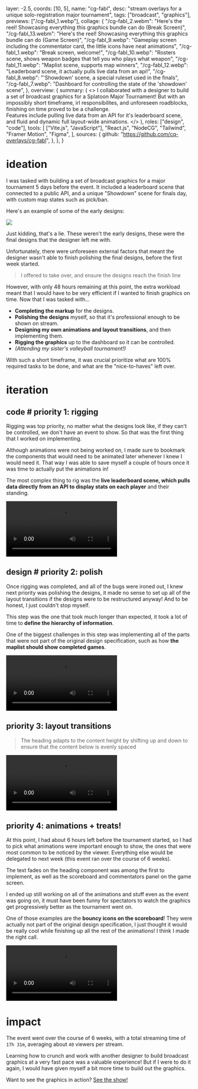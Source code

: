   layer: -2.5,
  coords: [10, 5],
  name: "cg-fabl",
  desc: "stream overlays for a unique solo-registration major tournament",
  tags: ["broadcast", "graphics"],
  previews: ["/cg-fabl_1.webp"],
  collage: {
    "/cg-fabl_2.webm":
      "Here's the reel! Showcasing everything this graphics bundle can do (Break Screen)",
    "/cg-fabl_13.webm":
      "Here's the reel! Showcasing everything this graphics bundle can do (Game Screen)",
    "/cg-fabl_9.webp":
      "Gameplay screen including the commentator card, the little icons have neat animations",
    "/cg-fabl_1.webp": "Break screen, welcome!",
    "/cg-fabl_10.webp":
      "Rosters scene, shows weapon badges that tell you who plays what weapon",
    "/cg-fabl_11.webp": "Maplist scene, supports map winners",
    "/cg-fabl_12.webp":
      "Leaderboard scene, it actually pulls live data from an api!",
    "/cg-fabl_8.webp": "'Showdown' scene, a special ruleset used in the finals",
    "/cg-fabl_7.webp":
      "Dashboard for controlling the state of the 'showdown' scene",
  },
  overview: {
    summary: (
      <>
        I collaborated with a designer to build a set of broadcast graphics for
        a Splatoon Major Tournament! But with an impossibly short timeframe, irl
        responsibilites, and unforeseen roadblocks, finishing on time proved to
        be a challenge.
        <br class="mb-[1.2rem]" />
        Features include pulling live data from an API for it's leaderboard
        scene, and fluid and dynamic full layout-wide animations.
      </>
    ),
    roles: ["design", "code"],
    tools: [
      ["Vite.js", "JavaScript"],
      "React.js",
      "NodeCG",
      "Tailwind",
      "Framer Motion",
      "Figma",
    ],
    sources: {
      github: "https://github.com/cq-overlays/cg-fabl",
    },
  },
}

# ideation

I was tasked with building a set of broadcast graphics for a major tournament 5 days before the event. It included a leaderboard scene that connected to a public API, and a unique "Showdown" scene for finals day, with custom map states such as pick/ban.

Here's an example of some of the early designs:

![](/cg-fabl_3.webp)

Just kidding, that's a lie. These weren't the early designs, these were the final designs that the designer left me with.

Unfortunately, there were unforeseen external factors that meant the designer wasn't able to finish polishing the final designs, before the first week started.

> I offered to take over, and ensure the designs reach the finish line

However, with only 48 hours remaining at this point, the extra workload meant that I would have to be very efficient if I wanted to finish graphics on time. Now that I was tasked with...

- **Completing the markup** for the designs.
- **Polishing the designs** myself, so that it's professional enough to be shown on stream.
- **Designing my own animations and layout transitions**, and then implementing them.
- **Rigging the graphics** up to the dashboard so it can be controlled.
- _(Attending my sister's volleyball tournament!)_

With such a short timeframe, it was crucial prioritize what are 100% required tasks to be done, and what are the "nice-to-haves" left over.

# iteration

## code # priority 1: rigging

<Topic code>

Rigging was top priority, no matter what the designs look like, if they can't be controlled, we don't have an event to show. So that was the first thing that I worked on implementing.

Although animations were not being worked on, I made sure to bookmark the components that would need to be animated later whenever I knew I would need it. That way I was able to save myself a couple of hours once it was time to actually put the animations in!

The most complex thing to rig was the **live leaderboard scene, which pulls data directly from an API to display stats on each player** and their standing.

![The dashboard scene! Pulls live data directly from an API, also supports pagination](/cg-fabl_14.webm)

</Topic>

## design # priority 2: polish

<Topic design>

Once rigging was completed, and all of the bugs were ironed out, I knew next priority was polishing the designs, it made no sense to set up all of the layout transitions if the designs were to be restructured anyway! And to be honest, I just couldn't stop myself.

This step was the one that took much longer than expected, it took a lot of time to **define the hierarchy of information**.

One of the biggest challenges in this step was implementing all of the parts that were not part of the original design specification, such as how **the maplist should show completed games**.

![A before/after of the roster screen](/cg-fabl_6.webm)

</Topic>

## priority 3: layout transitions

> The heading adapts to the content height by shifting up and down to ensure that the content below is evenly spaced

![The text inside the heading component fades to showcase whatever is relevant for the active page](/cg-fabl_4.webm)

## priority 4: animations + treats!

At this point, I had about 6 hours left before the tournament started, so I had to pick what animations were important enough to show, the ones that were most common to be noticed by the viewer. Everything else would be delegated to next week (this event ran over the course of 6 weeks).

The text fades on the heading component was among the first to implement, as well as the scoreboard and commentators panel on the game screen.

I ended up still working on all of the animations and stuff even as the event was going on, it must have been funny for spectators to watch the graphics get progressively better as the tournament went on.

One of those examples are the **bouncy icons on the scoreboard**! They were actually not part of the original design specification, I just thought it would be really cool while finishing up all the rest of the animations! I think I made the right call.

![boing :D](/cg-fabl_5.webm)

# impact

The event went over the course of 6 weeks, with a total streaming time of `17h 31m`, averaging about `40` viewers per stream.

Learning how to crunch and work with another designer to build broadcast graphics at a very fast pace was a valuable experience! But if I were to do it again, I would have given myself a bit more time to build out the graphics.

Want to see the graphics in action? [See the show!](https://youtu.be/Kz5w3a8Z_tM?t=680)
